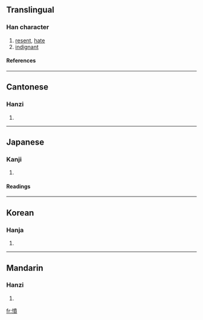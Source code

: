 {{see|愤}}

==Translingual==
===Han character===
{{Han char|rn=61|rad=心|as=12|sn=15|four=9408<sub>6</sub>|canj=心十廿金 (PJTC)}}
# [[resent]], [[hate]]
# [[indignant]]
====References====
{{Han ref|kx=0403.190|dkj=11239|dj=0743.210|hdz=42352.110|uh=61A4|ud=24996|bh=BCAB|bd=48299}}
----
==Cantonese==
===Hanzi===
{{yue-hanzi|jyut=|y=fan5}}
# {{defn|Cantonese}}
----
==Japanese==
===Kanji===
{{ja-kanji|grade=|rs=心12}}
# {{defn|Japanese}} 
====Readings====
{{ja-readings|on=[[ふん]] (fun)|kun=[[いきどおる]] (ikidooru), [[いきどおり]] (ikidoori)}}
----
==Korean==
===Hanja===
{{ko-hanja|hangeul=분|eumhun=|rv=bun|mr=pun|y=pun}}
# {{defn|Korean}}
----
==Mandarin==
===Hanzi===
{{cmn-hanzi|sim=愤|pin=[[fèn]] (fen4), [[liáo]] (liao2)|wg=fen<sup>4</sup>, liao<sup>2</sup>}}
# {{defn|Mandarin}}

[[fr:憤]]